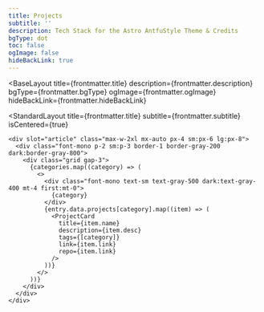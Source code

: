 ```yaml
---
title: Projects
subtitle: ''
description: Tech Stack for the Astro AntfuStyle Theme & Credits
bgType: dot
toc: false
ogImage: false
hideBackLink: true
---
```




<BaseLayout
  title={frontmatter.title}
  description={frontmatter.description}
  bgType={frontmatter.bgType}
  ogImage={frontmatter.ogImage}
  hideBackLink={frontmatter.hideBackLink}
>
  <StandardLayout
    title={frontmatter.title}
    subtitle={frontmatter.subtitle}
    isCentered={true}
  >
    <div slot="article" class="max-w-2xl mx-auto px-4 sm:px-6 lg:px-8">
      <div class="font-mono p-2 sm:p-3 border-1 border-gray-200 dark:border-gray-800">
        <div class="grid gap-3">
          {categories.map((category) => (
            <>
              <div class="font-mono text-sm text-gray-500 dark:text-gray-400 mt-4 first:mt-0">
                {category}
              </div>
              {entry.data.projects[category].map((item) => (
                <ProjectCard
                  title={item.name}
                  description={item.desc}
                  tags={[category]}
                  link={item.link}
                  repo={item.link}
                />
              ))}
            </>
          ))}
        </div>
      </div>
    </div>
  </StandardLayout>
</BaseLayout>

